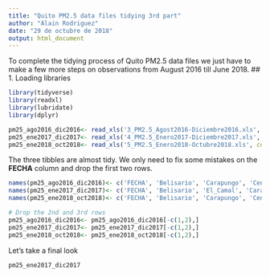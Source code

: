 ---
title: "Quito PM2.5 data files tidying 3rd part"
author: "Alain Rodriguez"
date: "29 de octubre de 2018"
output: html_document
---

To complete the tidying process of Quito PM2.5 data files we just have to make a few more steps on observations from August 2016 till June 2018.
## 1. Loading libraries
```{r loading_libraries, message=FALSE}
library(tidyverse)
library(readxl)
library(lubridate)
library(dplyr)
```

```{r loading, warning=FALSE}
pm25_ago2016_dic2016<- read_xls('3_PM2.5_Agost2016-Diciembre2016.xls', col_names = TRUE, col_types = c('date', 'numeric', 'numeric', 'numeric', 'numeric', 'numeric', 'numeric', 'numeric', 'numeric'))
pm25_ene2017_dic2017<- read_xls('4_PM2.5_Enero2017-Diciembre2017.xls', col_names = TRUE, col_types = c('date', 'numeric', 'numeric', 'numeric', 'numeric', 'numeric', 'numeric', 'numeric', 'numeric', 'numeric'))
pm25_ene2018_oct2018<- read_xls('5_PM2.5_Enero2018-Octubre2018.xls', col_names = TRUE, col_types = c('date', 'numeric', 'numeric', 'numeric', 'numeric', 'numeric', 'numeric', 'numeric', 'numeric', 'numeric', 'numeric'))
```

The three tibbles are almost tidy. We only need to fix some mistakes on the **FECHA** column and drop the first two rows.
```{r tidying}
names(pm25_ago2016_dic2016)<- c('FECHA', 'Belisario', 'Carapungo', 'Centro', 'Cotocollao', 'El_Camal', 'Guamani', 'Los_Chillos', 'Tumbaco')
names(pm25_ene2017_dic2017)<- c('FECHA', 'Belisario', 'El_Camal', 'Carapungo', 'Centro', 'Cotocollao', 'Guamani', 'Los_Chillos', 'San_Antonio', 'Tumbaco')
names(pm25_ene2018_oct2018)<- c('FECHA', 'Belisario', 'Carapungo', 'Centro', 'Cotocollao', 'El_Camal', 'Guamani', 'Jipijapa', 'Los_Chillos', 'San_Antonio', 'Tumbaco')

# Drop the 2nd and 3rd rows
pm25_ago2016_dic2016<- pm25_ago2016_dic2016[-c(1,2),]
pm25_ene2017_dic2017<- pm25_ene2017_dic2017[-c(1,2),]
pm25_ene2018_oct2018<- pm25_ene2018_oct2018[-c(1,2),]
```
Let's take a final look
```{r look}
pm25_ene2017_dic2017
```



